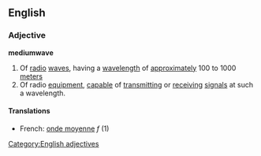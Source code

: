 ==English==
===Adjective===
{{wikipedia}}
'''mediumwave'''
#Of [[radio]] [[wave]]s, having a [[wavelength]] of [[approximately]] 100 to 1000 [[meter]]s
#Of radio [[equipment]], [[capable]] of [[transmitting]] or [[receiving]] [[signal]]s at such a wavelength.
====Translations====
*French: [[onde moyenne]] ''f'' (1)
[[Category:English adjectives]]